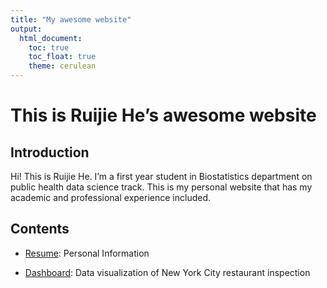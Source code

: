 ```yaml
---
title: "My awesome website"
output: 
  html_document:
    toc: true
    toc_float: true
    theme: cerulean
---
```


# This is Ruijie He's awesome website

## Introduction

Hi! This is Ruijie He. I'm a first year student in Biostatistics department on public health data science track. This is my personal website that has my academic and professional experience included.

## Contents

* [Resume](Resume.html): Personal Information

* [Dashboard](dashboard.html): Data visualization of New York City restaurant inspection

